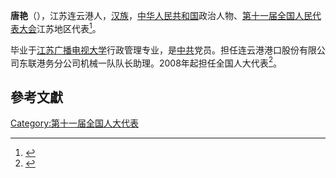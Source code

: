 '''唐艳'''（{{bd|1970年||}}），江苏连云港人，[[汉族|汉族]]，[[中华人民共和国|中华人民共和国]]政治人物、[[第十一届全国人民代表大会|第十一届全国人民代表大会]]江苏地区代表<ref>{{cite web|author=新华网|title=第十一届全国人大代表|url=http://news.xinhuanet.com/ziliao/2008-03/03/content_7708230.htm?node=36628|publisher=新华网|accessdate=2014-01-07|archive-date=2014-01-10|archive-url=https://web.archive.org/web/20140110211415/http://news.xinhuanet.com/ziliao/2008-03/03/content_7708230.htm?node=36628|dead-url=no}}</ref>。

毕业于[[江苏广播电视大学|江苏广播电视大学]]行政管理专业，是[[中共|中共]]党员。担任连云港港口股份有限公司东联港务分公司机械一队队长助理。2008年起担任全国人大代表<ref>{{cite news|title=全国人大代表信息-唐艳|url=http://210.82.31.1:8084/delegate/viewDelegate.action?dbid=110824|accessdate=2013-04-05|newspaper=全国人大网|archive-url=https://web.archive.org/web/20140529084448/http://www.npc.gov.cn/delegate/viewDelegate.action?dbid=110824|archive-date=2014-05-29|dead-url=yes}}</ref>。

==參考文獻==
{{reflist}}
[[Category:第十一届全国人大代表|Category:第十一届全国人大代表]]
